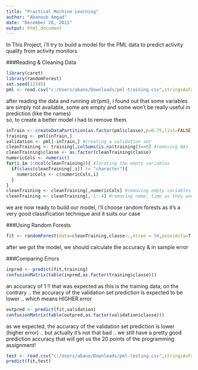 ```yaml
---
title: "Practical Machine Learning"
author: "Abanoub Amgad"
date: "December 26, 2015"
output: html_document
---
```

In This Project, i'll try to build a model for the PML data to predict activity quality from activity monitors  

###Reading & Cleaning Data

```r
library(caret)
library(randomForest)
set.seed(12345)
pml <- read.csv("c:/Users/abano/Downloads/pml-training.csv",stringsAsFactors = F)
```
after reading the data and running str(pml), i found out that some variables are simply not available, some are empty and some won't be really useful in prediction (like the names)  
so, to create a better model i had to remove them.  
```r
inTrain <- createDataPartition(as.factor(pml$classe),p=0.75,list=FALSE)
training <- pml[inTrain,]
validation <- pml[-inTrain,] #creating a validation set
cleanTraining <- training[,colSums(is.na(training))==0] #removing NAs
cleanTraining$classe <- as.factor(cleanTraining$classe) 
numericCols <- numeric()
for(i in 1:ncol(cleanTraining)){ #locating the empty variables
  if(class(cleanTraining[,i]) != "character"){
    numericCols <- c(numericCols,i)
  }
}
cleanTraining <- cleanTraining[,numericCols] #removing empty variables
cleanTraining <- cleanTraining[,-1:-4] #removing name, time as they won't affect classification
```

we are now ready to build our model, i'll choose random forests as it's a very good classification technique and it suits our case

###Using Random Forests

```r
fit <- randomForest(data=cleanTraining,classe~.,ntree = 50,proximity=T,importance=T)
```

after we got the model, we should calculate the accuracy & in sample error

###Comparing Errors

```r
inpred <- predict(fit,training)
confusionMatrix(table(inpred,as.factor(training$classe)))
```

an accuracy of 1 !! that was expected as this is the training data, on the contrary .. the accuracy of the validation set prediction is expected to be lower .. which means HIGHER error 

```r
outpred <- predict(fit,validation)
confusionMatrix(table(outpred,as.factor(validation$classe)))
```
as we expected, the accuracy of the validation set prediction is lower (higher error) .. but actually it's not that bad .. we still have a pretty good prediction accuracy that will get us the 20 points of the programming assignment! 
```r
test <- read.csv("c:/Users/abano/Downloads/pml-testing.csv",stringsAsFactors = F)
predict(fit,test)
```